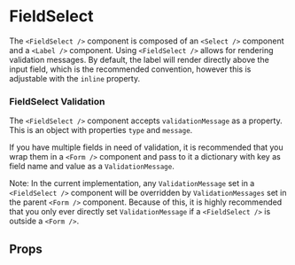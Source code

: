 
<Meta component={FieldSelect} title="Docs/FieldSelect" />

# FieldSelect

The `<FieldSelect />` component is composed of an `<Select />` component and a `<Label />` component. Using `<FieldSelect />` allows for rendering validation messages. By default, the label will render directly above the input field, which is the recommended convention, however this is adjustable with the `inline` property.

<Editor code={storyBasic} />

### FieldSelect Validation

The `<FieldSelect />` component accepts `validationMessage` as a property. This is an object with properties `type` and `message`.

<Editor code={storyValidation} />

If you have multiple fields in need of validation, it is recommended that you wrap them in a `<Form />` component and pass to it a dictionary with key as field name and value as a `ValidationMessage`.

Note: In the current implementation, any `ValidationMessage` set in a `<FieldSelect />` component will be overridden by `ValidationMessages` set in the parent `<Form />` component. Because of this, it is highly recommended that you only ever directly set `ValidationMessage` if a `<FieldSelect />` is outside a `<Form />`.

## Props

<ArgsTable of={FieldSelect} exclude={excludedProps} />
